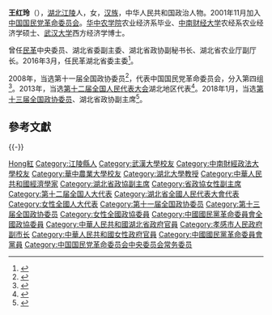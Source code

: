 '''王红玲'''（{{bd|1964年|4月||catIdx=Wang王}}），[[湖北|湖北]][[江陵|江陵]]人，女，[[汉族|汉族]]，中华人民共和国政治人物。2001年11月加入[[中国国民党革命委员会|中国国民党革命委员会]]。[[华中农学院|华中农学院]]农业经济系毕业、[[中南财经大学|中南财经大学]]农经系农业经济学硕士、[[武汉大学|武汉大学]]西方经济学博士。

曾任[[中国国民党革命委员会|民革]]中央委员、湖北省委副主委、湖北省政协副秘书长、湖北省农业厅副厅长。2016年3月，任民革湖北省委主委<ref>{{cite web|publisher=澎湃新闻|accessdate=2017-01-03|url=http://www.thepaper.cn/newsDetail_forward_1592939|title=2016年，哪些民主党派的省级组织调整了主委？|archive-date=2017-01-04|archive-url=https://web.archive.org/web/20170104082127/http://www.thepaper.cn/newsDetail_forward_1592939|dead-url=no}}</ref>。

2008年，当选第十一届全国政协委员<ref>{{cite news|title=第十一届全国政协委员名单|url=http://www.indaa.com.cn/zt/2009qglh/zxzs/200903/t20090303_127573.html|accessdate=2013-04-09|newspaper=新华社北京1月25日电 中国人民政治协商会议第十一届全国委员会委员名单(共2237人，2008年1月25日政协第十届全国委员会常务委员会第二十次会议通过)|date=2008年1月25日|deadurl=yes|archiveurl=https://web.archive.org/web/20130928014403/http://www.indaa.com.cn/zt/2009qglh/zxzs/200903/t20090303_127573.html|archivedate=2013年9月28日}}</ref>，代表中国国民党革命委员会，分入第四组<ref>{{cite news|title=全国政协信息-王红玲|url=http://www.cppcc.gov.cn/CMS/wylibary/showJcwyxtInfoWylibary.action?tabJcwyxt.guid=11W0001000&wytype=wjwy|accessdate=2013-04-09|newspaper=全国政协委员会|archive-date=2015-02-05|archive-url=https://web.archive.org/web/20150205064513/http://www.cppcc.gov.cn/CMS/wylibary/showJcwyxtInfoWylibary.action?tabJcwyxt.guid=11W0001000&wytype=wjwy|dead-url=no}}</ref>。2013年，当选[[第十二届全国人民代表大会|第十二届全国人民代表大会]]湖北地区代表<ref>{{cite news|title=全国人大代表信息-王红玲|url= http://210.82.31.1:8084/delegate/viewDelegate.action?dbid=121537|accessdate=2013-04-05|newspaper=全国人大网}}</ref>。2018年1月，当选[[中国人民政治协商会议第十三届全国委员会委员名单|第十三届全国政协委员]]、湖北省政协副主席<ref>{{Cite web|url=http://sports.163.com/18/0126/06/D92BRKK400051C89.html|title=中国人民政治协商会议第十三届全国委员会委员名单|accessdate=2018-01-26|last=|work=网易|archive-url=https://web.archive.org/web/20180127143232/http://sports.163.com/18/0126/06/D92BRKK400051C89.html|archive-date=2018-01-27|dead-url=yes}}</ref>。

== 參考文獻 ==
{{reflist}}

{{-}}
{{start box}}
{{s-civ}}
{{s-before|}}
{{s-title|[[中国国民党革命委员会|中国国民党革命委员会]]湖北省委主委|2016年3月—}}
{{s-inc}}
{{end box}}
{{湖北省领导人}}
{{中国国民党革命委员会第十三届中央委员会}}

{{Authority control}}
{{DEFAULTSORT:Wang王}}
[[Category:王姓|Hong紅]]
[[Category:江陵縣人|Category:江陵縣人]]
[[Category:武漢大學校友|Category:武漢大學校友]]
[[Category:中南財經政法大學校友|Category:中南財經政法大學校友]]
[[Category:華中農業大學校友|Category:華中農業大學校友]]
[[Category:湖北大學教授|Category:湖北大學教授]]
[[Category:中華人民共和國經濟學家|Category:中華人民共和國經濟學家]]
[[Category:湖北省政協副主席|Category:湖北省政協副主席]]
[[Category:省政協女性副主席|Category:省政協女性副主席]]
[[Category:第十二届全国人大代表|Category:第十二届全国人大代表]]
[[Category:湖北省全國人民代表大會代表|Category:湖北省全國人民代表大會代表]]
[[Category:女性全國人大代表|Category:女性全國人大代表]]
[[Category:第十一届全国政协委员|Category:第十一届全国政协委员]]
[[Category:第十三届全国政协委员|Category:第十三届全国政协委员]]
[[Category:女性全國政協委員|Category:女性全國政協委員]]
[[Category:中國國民黨革命委員會全國政協委員|Category:中國國民黨革命委員會全國政協委員]]
[[Category:中華人民共和國湖北省政府官員|Category:中華人民共和國湖北省政府官員]]
[[Category:孝感市人民政府副市长|Category:孝感市人民政府副市长]]
[[Category:中華人民共和國女性政府官員|Category:中華人民共和國女性政府官員]]
[[Category:中國國民黨革命委員會黨員|Category:中國國民黨革命委員會黨員]]
[[Category:中国国民党革命委员会中央委员会常务委员|Category:中国国民党革命委员会中央委员会常务委员]]